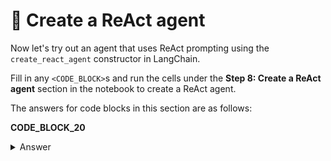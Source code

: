# 👐 Create a ReAct agent

Now let's try out an agent that uses ReAct prompting using the `create_react_agent` constructor in LangChain.

Fill in any `<CODE_BLOCK>`s and run the cells under the **Step 8: Create a ReAct agent** section in the notebook to create a ReAct agent.

The answers for code blocks in this section are as follows:

**CODE_BLOCK_20**

<details>
<summary>Answer</summary>
<div>
```python
agent = create_react_agent(llm, tools, prompt)
agent_executor = AgentExecutor(
    agent=agent,
    tools=tools,
    verbose=True,
    handle_parsing_errors="Check your output. Make an observation in order to determine whether or not you have the final answer.\
        If you do, use the exact characters `Final Answer` and exit.",
)
```
</div>
</details>